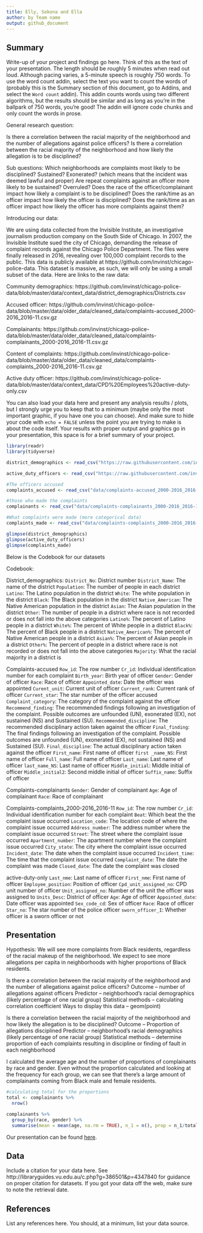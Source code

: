 ```yaml
---
title: Elly, Sokona and Ella
author: by Team name
output: github_document
---
```


## Summary

Write-up of your project and findings go here. 
Think of this as the text of your presentation. 
The length should be roughly 5 minutes when read out loud.
Although pacing varies, a 5-minute speech is roughly 750 words. 
To use the word count addin, select the text you want to count the words of (probably this is the 
Summary section of this document, go to Addins, and select the `Word count` addin).
This addin counts words using two different algorithms, but the results should be similar and as long as you're in the ballpark of 750 words, you're good! 
The addin will ignore code chunks and only count the words in prose.

General research question:

Is there a correlation between the racial majority of the neighborhood and the number of allegations against police officers? Is there a correlation between the racial majority of the neighborhood and how likely the allegation is to be disciplined?

Sub questions:
Which neighborhoods are complaints most likely to be disciplined? Sustained? Exonerated? (which means that the incident was deemed lawful and proper)
Are repeat complaints against an officer more likely to be sustained? Overruled? 
Does the race of the officer/complainant impact how likely a complaint is to be disciplined?
Does the rank/time as an officer impact how likely the officer is disciplined?
Does the rank/time as an officer impact how likely the officer has more complaints against them?

Introducing our data:

We are using data collected from the Invisible Institute, an investigative journalism production company on the South Side of Chicago. In 2007, the Invisible Institute sued the city of Chicago, demanding the release of complaint records against the Chicago Police Department. The files were finally released in 2016, revealing over 100,000 complaint records to the public. This data is publicly available at https://github.com/invinst/chicago-police-data. This dataset is massive, as such, we will only be using a small subset of the data. Here are links to the raw data:

Community demographics: https://github.com/invinst/chicago-police-data/blob/master/data/context_data/district_demographics/Districts.csv
 
Accused officer: https://github.com/invinst/chicago-police-data/blob/master/data/older_data/cleaned_data/complaints-accused_2000-2016_2016-11.csv.gz 
 
Complainants: https://github.com/invinst/chicago-police-data/blob/master/data/older_data/cleaned_data/complaints-complainants_2000-2016_2016-11.csv.gz 
 
Content of complaints: https://github.com/invinst/chicago-police-data/blob/master/data/older_data/cleaned_data/complaints-complaints_2000-2016_2016-11.csv.gz 
 
Active duty officer: https://github.com/invinst/chicago-police-data/blob/master/data/context_data/CPD%20Employees%20active-duty-only.csv 



You can also load your data here and present any analysis results / plots, but I strongly urge you to keep that to a minimum (maybe only the most important graphic, if you have one you can choose). 
And make sure to hide your code with  `echo = FALSE` unless the point you are trying to make is about the code itself.
Your results with proper output and graphics go in your presentation, this space is for a brief summary of your project.

```r
library(readr)
library(tidyverse)

district_demographics <- read_csv("https://raw.githubusercontent.com/invinst/chicago-police-data/master/data/context_data/district_demographics/Districts.csv")

active_duty_officers <- read_csv("https://raw.githubusercontent.com/invinst/chicago-police-data/master/data/context_data/CPD%20Employees%20active-duty-only.csv")

#The officers accused
complaints_accused <- read_csv("data/complaints-accused_2000-2016_2016-11.csv")

#those who made the complaints
complainants <- read_csv("data/complaints-complainants_2000-2016_2016-11 (1).csv")

#What complaints were made (more categorical data)
complaints_made <- read_csv("data/complaints-complaints_2000-2016_2016-11 (1).csv")

glimpse(district_demographics)
glimpse(active_duty_officers)
glimpse(complaints_made)
```

Below is the Codebook for our datasets

Codebook:

District_demographics: 
`District_No`: District number
`District_Name`: The name of the district
`Population`: The number of people in each district
`Latino`: The Latino population in the district
`White`: The white population in the district
`Black`: The Black population in the district
`Native_American`: The Native American population in the district
`Asian`: The Asian population in the district
`Other`: The number of people in a district where race is not recorded or does not fall into the above categories
`Latino%`: The percent of Latino people in a district
`White%`: The percent of White people in a district
`Black%`: The percent of Black people in a district
`Native_American%`: The percent of Native American people in a district
`Asian%`: The percent of Asian people in a district
`Other%`: The percent of people in a district where race is not recorded or does not fall into the above categories
`Majority`: What the racial majority in a district is

Complaints-accused
`Row_id`: The row number
`Cr_id`: Individual identification number for each complaint
`Birth_year`: Birth year of officer
`Gender`: Gender of officer
`Race`: Race of officer
`Appointed_date`: Date the officer was appointed
`Curent_unit`: Current unit of officer
`Current_rank`: Current rank of officer
`Current_star`: The star number of the officer accused
`Complaint_category`: The category of the complaint against the officer
`Recommend_finding`: The recommended findings following an investigation of the complaint. Possible outcomes are unfounded (UN), exonerated (EX), not sustained (NS) and Sustained (SU).
`Recommended_discipline`: The recommended disciplinary action taken against the officer
`Final_finding`: The final findings following an investigation of the complaint. Possible outcomes are unfounded (UN), exonerated (EX), not sustained (NS) and Sustained (SU).
`Final_discipline`: The actual disciplinary action taken against the officer
`First_name`: First name of officer
`first _name_NS`: First name of officer
`Full_name`: Full name of officer
`Last_name`: Last name of officer
`last_name_NS`: Last name of officer
`Middle_initial`: Middle initial of officer
`Middle_initial2`: Second middle initial of officer
`Suffix_name`: Suffix of officer

Complaints-complainants
`Gender`: Gender of complainant
`Age`: Age of complainant
`Race`: Race of complainant

Complaints-complaints_2000-2016_2016-11
`Row_id`: The row number
`Cr_id`: Individual identification number for each complaint
`Beat`: Which beat the the complaint issue occurred
`Location_code`: The location code of where the complaint issue occurred
`Address_number`: The address number where the complaint issue occurred
`Street`: The street where the complaint issue occurred
`Apartment_number`: The apartment number where the complaint issue occurred
`City_state`: The city where the complaint issue occurred
`Incident_date`: The date when the complaint issue occurred
`Incident_time`: The time that the complaint issue occurred 
`Complaint_date`: The date the complaint was made
`Closed_date`: The date the complaint was closed

active-duty-only
`Last_nme`: Last name of officer
`First_nme`: First name of officer
`Employee_position`: Position of officer
`Cpd_unit_assigned_no`: CPD unit number of officer
`Unit_assigned_no`: Number of the unit the officer was assigned to
`Units_Desc`: District of officer
`Age`: Age of officer
`Appointed_date`: Date officer was appointed
`Sex_code_cd`: Sex of officer
`Race`: Race of officer
`Star_no`: The star number of the police officer
`sworn_officer_I`: Whether officer is a sworn officer or not


## Presentation


Hypothesis: We will see more complaints from Black residents, regardless of the racial makeup of the neighborhood.  We expect to see more allegations per capita in neighborhoods with higher proportions of Black residents.

Is there a correlation between the racial majority of the neighborhood and the number of allegations against police officers? 
Outcome – number of allegations against officers
Predictor – neighborhood’s racial demographics (likely percentage of one racial group)
Statistical methods  – calculating correlation coefficient 
Ways to display this data – geom(point)

Is there a correlation between the racial majority of the neighborhood and how likely the allegation is to be disciplined?
Outcome – Proportion of allegations disciplined
Predictor – neighborhood’s racial demographics (likely percentage of one racial group)
Statistical methods – determine proportion of each complaints resulting in discipline or finding of fault in each neighborhood


I calculated the average age and the number of proportions of complainants by race and gender. Even without the proportion calculated and looking at the frequency for each group, we can see that there's a large amount of complainants coming from Black male and female residents. 

```r

#calculating total for the proportions 
total <- complainants %>%
  nrow()

complainants %>%
  group_by(race, gender) %>%
  summarise(mean = mean(age, na.rm = TRUE), n_1 = n(), prop = n_1/total)

```


Our presentation can be found [here](presentation/presentation.html).

## Data 

Include a citation for your data here. 
See http://libraryguides.vu.edu.au/c.php?g=386501&p=4347840 for guidance on proper citation for datasets. 
If you got your data off the web, make sure to note the retrieval date.

## References

List any references here. You should, at a minimum, list your data source.

